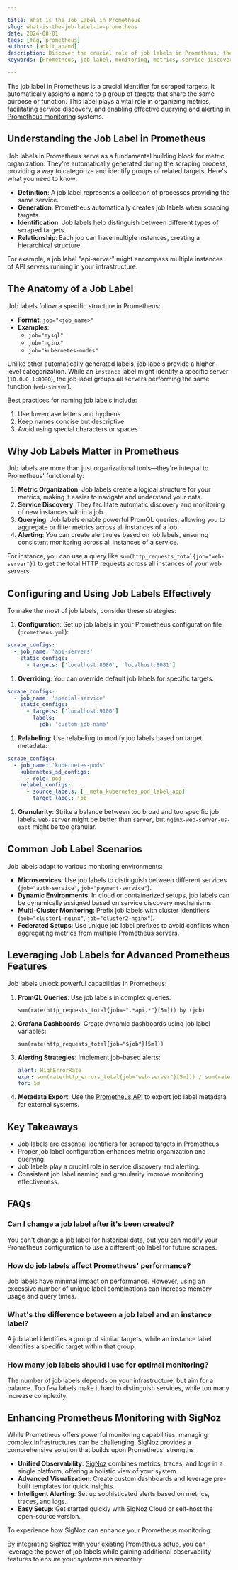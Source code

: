 ```yaml
---

title: What is the Job Label in Prometheus
slug: what-is-the-job-label-in-prometheus
date: 2024-08-01
tags: [faq, prometheus]
authors: [ankit_anand]
description: Discover the crucial role of job labels in Prometheus, their configuration, and best practices for effective monitoring and metric organization.
keywords: [Prometheus, job label, monitoring, metrics, service discovery, PromQL, alerting]

---
```


The job label in Prometheus is a crucial identifier for scraped targets. It automatically assigns a name to a group of targets that share the same purpose or function. This label plays a vital role in organizing metrics, facilitating service discovery, and enabling effective querying and alerting in [Prometheus monitoring](https://signoz.io/guides/what-is-prometheus-for-monitoring/) systems.

## Understanding the Job Label in Prometheus

Job labels in Prometheus serve as a fundamental building block for metric organization. They're automatically generated during the scraping process, providing a way to categorize and identify groups of related targets. Here's what you need to know:

- **Definition**: A job label represents a collection of processes providing the same service.
- **Generation**: Prometheus automatically creates job labels when scraping targets.
- **Identification**: Job labels help distinguish between different types of scraped targets.
- **Relationship**: Each job can have multiple instances, creating a hierarchical structure.

For example, a job label "api-server" might encompass multiple instances of API servers running in your infrastructure.

## The Anatomy of a Job Label

Job labels follow a specific structure in Prometheus:

- **Format**: `job="<job_name>"`
- **Examples**:
    - `job="mysql"`
    - `job="nginx"`
    - `job="kubernetes-nodes"`

Unlike other automatically generated labels, job labels provide a higher-level categorization. While an `instance` label might identify a specific server (`10.0.0.1:8080`), the job label groups all servers performing the same function (`web-server`).

Best practices for naming job labels include:

1. Use lowercase letters and hyphens
2. Keep names concise but descriptive
3. Avoid using special characters or spaces

## Why Job Labels Matter in Prometheus

Job labels are more than just organizational tools—they're integral to Prometheus' functionality:

1. **Metric Organization**: Job labels create a logical structure for your metrics, making it easier to navigate and understand your data.
2. **Service Discovery**: They facilitate automatic discovery and monitoring of new instances within a job.
3. **Querying**: Job labels enable powerful PromQL queries, allowing you to aggregate or filter metrics across all instances of a job.
4. **Alerting**: You can create alert rules based on job labels, ensuring consistent monitoring across all instances of a service.

For instance, you can use a query like `sum(http_requests_total{job="web-server"})` to get the total HTTP requests across all instances of your web servers.

## Configuring and Using Job Labels Effectively

To make the most of job labels, consider these strategies:

1. **Configuration**: Set up job labels in your Prometheus configuration file (`prometheus.yml`):

```yaml
scrape_configs:
  - job_name: 'api-servers'
    static_configs:
      - targets: ['localhost:8080', 'localhost:8081']

```

1. **Overriding**: You can override default job labels for specific targets:

```yaml
scrape_configs:
  - job_name: 'special-service'
    static_configs:
      - targets: ['localhost:9100']
        labels:
          job: 'custom-job-name'

```

1. **Relabeling**: Use relabeling to modify job labels based on target metadata:

```yaml
scrape_configs:
  - job_name: 'kubernetes-pods'
    kubernetes_sd_configs:
      - role: pod
    relabel_configs:
      - source_labels: [__meta_kubernetes_pod_label_app]
        target_label: job

```

1. **Granularity**: Strike a balance between too broad and too specific job labels. `web-server` might be better than `server`, but `nginx-web-server-us-east` might be too granular.

## Common Job Label Scenarios

Job labels adapt to various monitoring environments:

- **Microservices**: Use job labels to distinguish between different services (`job="auth-service"`, `job="payment-service"`).
- **Dynamic Environments**: In cloud or containerized setups, job labels can be dynamically assigned based on service discovery mechanisms.
- **Multi-Cluster Monitoring**: Prefix job labels with cluster identifiers (`job="cluster1-nginx"`, `job="cluster2-nginx"`).
- **Federated Setups**: Use unique job label prefixes to avoid conflicts when aggregating metrics from multiple Prometheus servers.

## Leveraging Job Labels for Advanced Prometheus Features

Job labels unlock powerful capabilities in Prometheus:

1. **PromQL Queries**: Use job labels in complex queries:
    
    ```
    sum(rate(http_requests_total{job=~".*api.*"}[5m])) by (job)
    
    ```
    
2. **Grafana Dashboards**: Create dynamic dashboards using job label variables:
    
    ```
    sum(rate(http_requests_total{job="$job"}[5m]))
    
    ```
    
3. **Alerting Strategies**: Implement job-based alerts:
    
    ```yaml
    alert: HighErrorRate
    expr: sum(rate(http_errors_total{job="web-server"}[5m])) / sum(rate(http_requests_total{job="web-server"}[5m])) > 0.1
    for: 5m
    
    ```
    
4. **Metadata Export**: Use the [Prometheus API](https://signoz.io/guides/how-do-i-monitor-api-in-prometheus/) to export job label metadata for external systems.

## Key Takeaways

- Job labels are essential identifiers for scraped targets in Prometheus.
- Proper job label configuration enhances metric organization and querying.
- Job labels play a crucial role in service discovery and alerting.
- Consistent job label naming and granularity improve monitoring effectiveness.

## FAQs

### Can I change a job label after it's been created?

You can't change a job label for historical data, but you can modify your Prometheus configuration to use a different job label for future scrapes.

### How do job labels affect Prometheus' performance?

Job labels have minimal impact on performance. However, using an excessive number of unique label combinations can increase memory usage and query times.

### What's the difference between a job label and an instance label?

A job label identifies a group of similar targets, while an instance label identifies a specific target within that group.

### How many job labels should I use for optimal monitoring?

The number of job labels depends on your infrastructure, but aim for a balance. Too few labels make it hard to distinguish services, while too many increase complexity.

## Enhancing Prometheus Monitoring with SigNoz

While Prometheus offers powerful monitoring capabilities, managing complex infrastructures can be challenging. SigNoz provides a comprehensive solution that builds upon Prometheus' strengths:

- **Unified Observability**: [SigNoz](https://signoz.io/docs/introduction/) combines metrics, traces, and logs in a single platform, offering a holistic view of your system.
- **Advanced Visualization**: Create custom dashboards and leverage pre-built templates for quick insights.
- **Intelligent Alerting**: Set up sophisticated alerts based on metrics, traces, and logs.
- **Easy Setup**: Get started quickly with SigNoz Cloud or self-host the open-source version.

To experience how SigNoz can enhance your Prometheus monitoring:

<GetStartedSigNoz />

By integrating SigNoz with your existing Prometheus setup, you can leverage the power of job labels while gaining additional observability features to ensure your systems run smoothly.